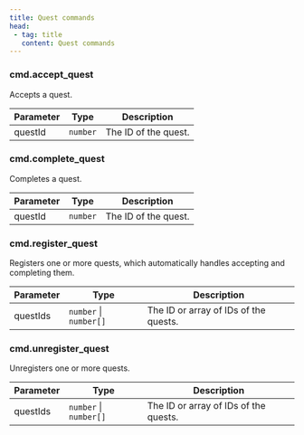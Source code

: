 ```yaml
---
title: Quest commands
head:
 - tag: title
   content: Quest commands
---
```



### cmd.accept_quest
Accepts a quest.

| Parameter | Type | Description |
|-----------|------|-------------|
| questId | `number` | The ID of the quest. |


### cmd.complete_quest
Completes a quest.

| Parameter | Type | Description |
|-----------|------|-------------|
| questId | `number` | The ID of the quest. |


### cmd.register_quest
Registers one or more quests, which automatically handles accepting and completing them.

| Parameter | Type | Description |
|-----------|------|-------------|
| questIds | `number` \| `number[]` | The ID or array of IDs of the quests. |


### cmd.unregister_quest
Unregisters one or more quests.

| Parameter | Type | Description |
|-----------|------|-------------|
| questIds | `number` \| `number[]` | The ID or array of IDs of the quests. |

